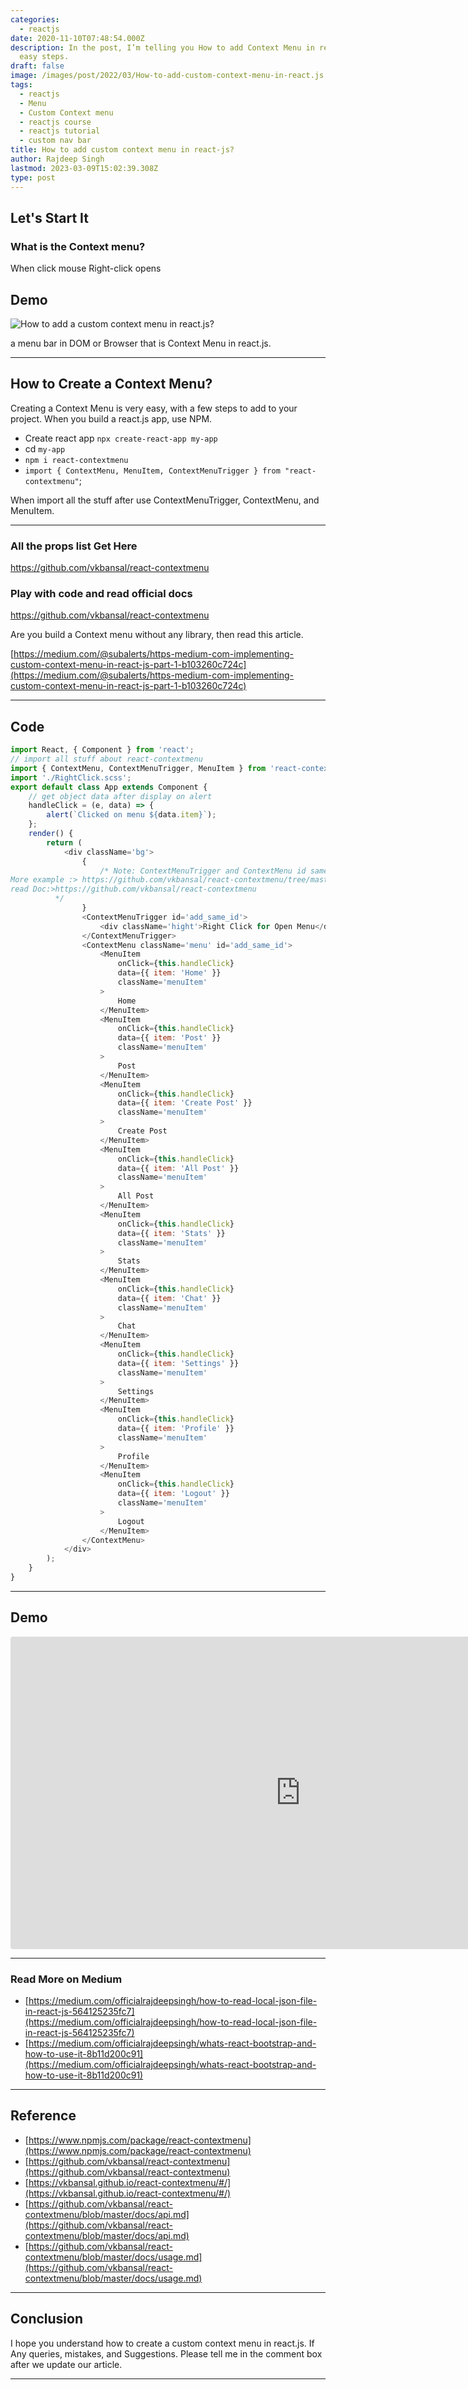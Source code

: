 ```yaml
---
categories:
  - reactjs
date: 2020-11-10T07:48:54.000Z
description: In the post, I’m telling you How to add Context Menu in react.js with some
  easy steps.
draft: false
image: /images/post/2022/03/How-to-add-custom-context-menu-in-react.js.png
tags:
  - reactjs
  - Menu
  - Custom Context menu
  - reactjs course
  - reactjs tutorial
  - custom nav bar
title: How to add custom context menu in react-js?
author: Rajdeep Singh
lastmod: 2023-03-09T15:02:39.308Z
type: post
---
```


## Let's Start It

### What is the Context menu?

When click mouse Right-click opens

## Demo

![How to add a custom context menu in react.js?](/images/post/2022/03/video.gif 'How to add a custom context menu in react.js?')

a menu bar in DOM or Browser that is Context Menu in react.js.

---

## **How to Create a Context Menu?**

Creating a Context Menu is very easy, with a few steps to add to your project.
When you build a react.js app, use NPM.

- Create react app `npx create-react-app my-app`
- cd `my-app`
- `npm i react-contextmenu`
- `import { ContextMenu, MenuItem, ContextMenuTrigger } from "react-contextmenu"`;

When import all the stuff after use ContextMenuTrigger, ContextMenu, and
MenuItem.

---

### All the props list Get Here

https://github.com/vkbansal/react-contextmenu

### Play with code and read official docs

https://github.com/vkbansal/react-contextmenu

<Alert color="blue">
Are you build a Context menu without any library, then read this article.
</Alert>

[https://medium.com/@subalerts/https-medium-com-implementing-custom-context-menu-in-react-js-part-1-b103260c724c](https://medium.com/@subalerts/https-medium-com-implementing-custom-context-menu-in-react-js-part-1-b103260c724c)

---

## Code

```javascript
import React, { Component } from 'react';
// import all stuff about react-contextmenu
import { ContextMenu, ContextMenuTrigger, MenuItem } from 'react-contextmenu';
import './RightClick.scss';
export default class App extends Component {
	// get object data after display on alert
	handleClick = (e, data) => {
		alert(`Clicked on menu ${data.item}`);
	};
	render() {
		return (
			<div className='bg'>
				{
					/* Note: ContextMenuTrigger and ContextMenu id same
More example :> https://github.com/vkbansal/react-contextmenu/tree/master/examples
read Doc:>https://github.com/vkbansal/react-contextmenu
          */
				}
				<ContextMenuTrigger id='add_same_id'>
					<div className='hight'>Right Click for Open Menu</div>
				</ContextMenuTrigger>
				<ContextMenu className='menu' id='add_same_id'>
					<MenuItem
						onClick={this.handleClick}
						data={{ item: 'Home' }}
						className='menuItem'
					>
						Home
					</MenuItem>
					<MenuItem
						onClick={this.handleClick}
						data={{ item: 'Post' }}
						className='menuItem'
					>
						Post
					</MenuItem>
					<MenuItem
						onClick={this.handleClick}
						data={{ item: 'Create Post' }}
						className='menuItem'
					>
						Create Post
					</MenuItem>
					<MenuItem
						onClick={this.handleClick}
						data={{ item: 'All Post' }}
						className='menuItem'
					>
						All Post
					</MenuItem>
					<MenuItem
						onClick={this.handleClick}
						data={{ item: 'Stats' }}
						className='menuItem'
					>
						Stats
					</MenuItem>
					<MenuItem
						onClick={this.handleClick}
						data={{ item: 'Chat' }}
						className='menuItem'
					>
						Chat
					</MenuItem>
					<MenuItem
						onClick={this.handleClick}
						data={{ item: 'Settings' }}
						className='menuItem'
					>
						Settings
					</MenuItem>
					<MenuItem
						onClick={this.handleClick}
						data={{ item: 'Profile' }}
						className='menuItem'
					>
						Profile
					</MenuItem>
					<MenuItem
						onClick={this.handleClick}
						data={{ item: 'Logout' }}
						className='menuItem'
					>
						Logout
					</MenuItem>
				</ContextMenu>
			</div>
		);
	}
}
```

---

## Demo

<iframe width="928" height="500" src="https://codesandbox.io/embed/how-to-add-custom-context-menu-inreactjs-z09je?from-embed" style=" height:500px; border:0; border-radius: 4px; overflow:hidden;" sandbox="allow-modals allow-forms allow-popups allow-scripts allow-same-origin"></iframe>

---

### Read More on Medium

- [https://medium.com/officialrajdeepsingh/how-to-read-local-json-file-in-react-js-564125235fc7](https://medium.com/officialrajdeepsingh/how-to-read-local-json-file-in-react-js-564125235fc7)
- [https://medium.com/officialrajdeepsingh/whats-react-bootstrap-and-how-to-use-it-8b11d200c91](https://medium.com/officialrajdeepsingh/whats-react-bootstrap-and-how-to-use-it-8b11d200c91)

---

## Reference

- [https://www.npmjs.com/package/react-contextmenu](https://www.npmjs.com/package/react-contextmenu)
- [https://github.com/vkbansal/react-contextmenu](https://github.com/vkbansal/react-contextmenu)
- [https://vkbansal.github.io/react-contextmenu/#/](https://vkbansal.github.io/react-contextmenu/#/)
- [https://github.com/vkbansal/react-contextmenu/blob/master/docs/api.md](https://github.com/vkbansal/react-contextmenu/blob/master/docs/api.md)
- [https://github.com/vkbansal/react-contextmenu/blob/master/docs/usage.md](https://github.com/vkbansal/react-contextmenu/blob/master/docs/usage.md)

---

## Conclusion

I hope you understand how to create a custom context menu in react.js. If Any
queries, mistakes, and Suggestions. Please tell me in the comment box after we
update our article.

---
